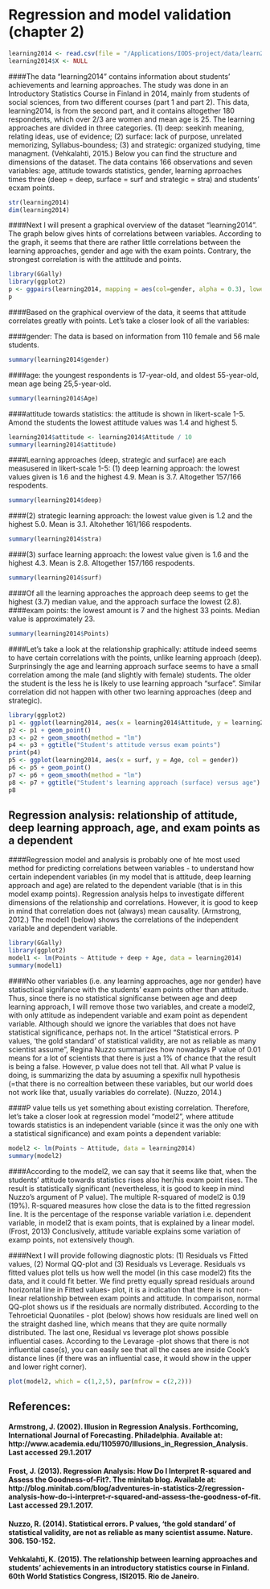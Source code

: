 # Regression and model validation (chapter 2)

```r
learning2014 <- read.csv(file = "/Applications/IODS-project/data/learn2014.csv", sep = "," , header = TRUE, fill = TRUE, quote = "\"", dec = ".")
learning2014$X <- NULL
```

####The data "learning2014" contains information about students' achievements and learning approaches. The study was done in an Introductory Statistics Course in Finland in 2014, mainly from students of social sciences, from two different courses (part 1 and part 2). This data, learning2014, is from the second part, and it contains altogether 180 respondents, which over 2/3 are women and mean age is 25. The learning approaches are divided in three categories. (1) deep: seekinh meaning, relating ideas, use of evidence; (2) surface: lack of purpose, unrelated memorizing, Syllabus-boundess; (3) and strategic: organized studying, time managment. (Vehkalahti, 2015.) Below you can find the structure and dimensions of the dataset. The data contains 166 observations and seven variables: age, attitude towards statistics, gender, learning aprroaches times three (deep = deep, surface = surf and strategic = stra) and students' ecxam points. 

```r
str(learning2014)
dim(learning2014)
```

####Next I will present a graphical overview of the dataset "learning2014". The graph below gives hints of correlations between variables. According to the graph, it seems that there are rather little correlations between the learning approaches, gender and age with the exam points. Contrary, the strongest correlation is with the atttitude and points. 

```r
library(GGally)
library(ggplot2)
p <- ggpairs(learning2014, mapping = aes(col=gender, alpha = 0.3), lower = list(combo = wrap("facethist", bins = 20)))
p
```

####Based on the graphical overview of the data, it seems that attitude correlates greatly with points. Let's take a closer look of all the variables:

####gender: The data is based on information from 110 female and 56 male students.
```r
summary(learning2014$gender)
```
####age: the youngest respondents is 17-year-old, and oldest 55-year-old, mean age being 25,5-year-old.
```r
summary(learning2014$Age) 
```
####attitude towards statistics: the attitude is shown in likert-scale 1-5. Amond the students the lowest attitude values was 1.4 and highest 5. 
```r
learning2014$attitude <- learning2014$Attitude / 10
summary(learning2014$attitude)
```
####Learning approaches (deep, strategic and surface) are each measusered in likert-scale 1-5:
(1) deep learning approach: the lowest values given is 1.6 and the highest 4.9. Mean is 3.7. Altogether 157/166 respodents.
```r
summary(learning2014$deep)
```
####(2) strategic learning approach: the lowest value given is 1.2 and the highest 5.0. Mean is 3.1. Altohether 161/166 respodents.
```r
summary(learning2014$stra)
```
####(3) surface learning approach: the lowest value given is 1.6 and the highest 4.3. Mean is 2.8. Altogether 157/166 respodents.
```r
summary(learning2014$surf)
```
####Of all the learning approaches the approach deep seems to get the highest (3.7) median value, and the approach surface the lowest (2.8).
####exam points: the lowest amount is 7 and the highest 33 points. Median value is approximately 23. 
```r
summary(learning2014$Points)
```
####Let's take a look at the relationship graphically: attitude indeed seems to have certain correlations with the points, unlike  learning approach (deep). Surprinsingly the age and learning approach surface seems to have a small correlation among the male (and slightly with female) students. The older the student is the less he is likely to use learning approach "surface". Similar correlation did not happen with other two learning approaches (deep and strategic).  
```r
library(ggplot2)
p1 <- ggplot(learning2014, aes(x = learning2014$Attitude, y = learning2014$Points, col = learning2014$gender))
p2 <- p1 + geom_point()
p3 <- p2 + geom_smooth(method = "lm")
p4 <- p3 + ggtitle("Student's attitude versus exam points")
print(p4)
p5 <- ggplot(learning2014, aes(x = surf, y = Age, col = gender))
p6 <- p5 + geom_point()
p7 <- p6 + geom_smooth(method = "lm")
p8 <- p7 + ggtitle("Student's learning approach (surface) versus age")
p8
```

## Regression analysis: relationship of attitude, deep learning approach, age, and exam points as a dependent
####Regression model and analysis is probably one of hte most used method for predicting correlations between variables - to understand how certain independent variables (in my model that is attitude, deep learning approach and age) are related to the dependent variable (that is in this model examp points). Regression analysis helps to investigate different dimensions of the relationship and correlations. However, it is good to keep in mind that correlation does not (always) mean causality. (Armstrong, 2012.) The model1 (below) shows the correlations of the  independent variable and dependent variable.

```r
library(GGally)
library(ggplot2)
model1 <- lm(Points ~ Attitude + deep + Age, data = learning2014)
summary(model1)
```
####No other variables (i.e. any learning approaches, age nor gender) have statisctical signifance with the students' exam points other than attitude. Thus, since there is no statistical significanse between age and deep learning approach, I will remove those two variables, and create a model2, with only attitude as independent variable and exam point as dependent variable. Although should we ignore the variables that does not have statistical significance, perhaps not. In the articel "Statistical errors. P values, 'the gold standard' of statistical validity, are not as reliable as many scientist assume", Regina Nuzzo summarizes how nowadays P value of 0.01 means for a lot of scientists that there is just a 1% of chance that the result is being a false. However, p value does not tell that. All what P value is doing, is summarizing the data by asuuming a spexifix null hypothesis (=that there is no correaltion between these variables, but our world does not work like that, usually variables do correlate). (Nuzzo, 2014.)

####P value tells us yet something about existing correlation. Therefore, let's take a closer look at regression model "model2", where attitude towards statistics is an independent variable (since it was the only one with a statistical significance) and exam points a dependent variable:

```r
model2 <- lm(Points ~ Attitude, data = learning2014)
summary(model2)
```

####According to the model2, we can say that it seems like that, when the students' attitude towards statistics rises also her/his exam point rises. The result is statistically significant (nevertheless, it is good to keep in mind Nuzzo's argument of P value). The multiple R-squared of model2 is 0.19 (19%). R-squared measures how close the data is to the fitted regression line. It is the percentage of the response variable variation i.e. dependent variable, in model2 that is exam points, that is explained by a linear model. (Frost, 2013) Conclusively, attitude variable explains some variation of examp points, not extensively though. 

####Next I will provide following diagnostic plots: (1) Residuals vs Fitted values, (2) Normal QQ-plot and (3) Residuals vs Leverage. Residuals vs fitted values plot tells us how well the model (in this case model2) fits the data, and it could fit better. We find pretty equally spread residuals around horizontal line in Fitted  values- plot, it is a indication that there is not non-linear relationship between exam points and attitude. In comparison, normal QQ-plot shows us if the residuals are normally distributed. According to the Tehroeticial Quonatiles - plot (below) shows how residuals are lined well on the straight dashed line, which means that they are quite normally distributed. The last one, Residual vs leverage plot shows possible influential cases. According to the Levarage -plot shows that there is not influential case(s), you can easily see that all the cases are inside Cook's distance lines (if there was an influential case, it would show in the upper and lower right corner).  
```r
plot(model2, which = c(1,2,5), par(mfrow = c(2,2)))
```


## References: 
#### Armstrong, J. (2002). Illusion in Regression Analysis. Forthcoming, International Journal of Forecasting. Philadelphia. Available at: http://www.academia.edu/1105970/Illusions_in_Regression_Analysis. Last accessed 29.1.2017
#### Frost, J. (2013). Regression Analysis: How Do I Interpret R-squared and Assess the Goodness-of-Fit?. The minitab blog. Available at: http://blog.minitab.com/blog/adventures-in-statistics-2/regression-analysis-how-do-i-interpret-r-squared-and-assess-the-goodness-of-fit. Last accessed 29.1.2017.
#### Nuzzo, R. (2014). Statistical errors. P values, 'the gold standard' of statistical validity, are not as reliable as many scientist assume. Nature. 306. 150-152. 
#### Vehkalahti, K. (2015). The relationship between learning approaches and students' achievements in an introductory statistics course in Finland. 60th World Statistics Congress, ISI2015. Rio de Janeiro.  

